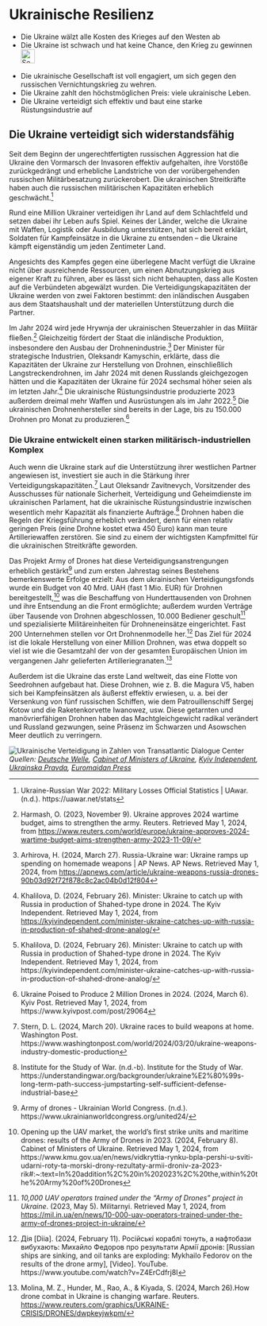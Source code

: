 # Ukrainische Resilienz {#sec-ruwar-resilience}

::: {.callout-caution title=„Myth“}
- Die Ukraine wälzt alle Kosten des Krieges auf den Westen ab
- Die Ukraine ist schwach und hat keine Chance, den Krieg zu gewinnen
[<br>![Search for topic in EUvsDisinfo](../all_common_img/EUvsDisinfo_400x240.jpg){height=2em}](https://euvsdisinfo.eu/disinformation-cases/?text=Ukraine%20war%20(costs%7Cresilience%7Cresilient)&sort=relevance)
:::

::: {.callout-tip title=„Truth“}
- Die ukrainische Gesellschaft ist voll engagiert, um sich gegen den russischen Vernichtungskrieg zu wehren. 
- Die Ukraine zahlt den höchstmöglichen Preis: viele ukrainische Leben.
- Die Ukraine verteidigt sich effektiv und baut eine starke Rüstungsindustrie auf
:::

## Die Ukraine verteidigt sich widerstandsfähig

Seit dem Beginn der ungerechtfertigten russischen Aggression hat die Ukraine den Vormarsch der Invasoren effektiv aufgehalten, ihre Vorstöße zurückgedrängt und erhebliche Landstriche von der vorübergehenden russischen Militärbesatzung zurückerobert. Die ukrainischen Streitkräfte haben auch die russischen militärischen Kapazitäten erheblich geschwächt.[^137]

Rund eine Million Ukrainer verteidigen ihr Land auf dem Schlachtfeld und setzen dabei ihr Leben aufs Spiel. Keines der Länder, welche die Ukraine mit Waffen, Logistik oder Ausbildung unterstützen, hat sich bereit erklärt, Soldaten für Kampfeinsätze in die Ukraine zu entsenden – die Ukraine kämpft eigenständig um jeden Zentimeter Land.

Angesichts des Kampfes gegen eine überlegene Macht verfügt die Ukraine nicht über ausreichende Ressourcen, um einen Abnutzungskrieg aus eigener Kraft zu führen, aber es lässt sich nicht behaupten, dass alle Kosten auf die Verbündeten abgewälzt wurden. Die Verteidigungskapazitäten der Ukraine werden von zwei Faktoren bestimmt: den inländischen Ausgaben aus dem Staatshaushalt und der materiellen Unterstützung durch die Partner.

Im Jahr 2024 wird jede Hrywnja der ukrainischen Steuerzahler in das Militär fließen.[^138] Gleichzeitig fördert der Staat die inländische Produktion, insbesondere den Ausbau der Drohnenindustrie.[^139] Der Minister für strategische Industrien, Oleksandr Kamyschin, erklärte, dass die Kapazitäten der Ukraine zur Herstellung von Drohnen, einschließlich Langstreckendrohnen, im Jahr 2024 mit denen Russlands gleichgezogen hätten und die Kapazitäten der Ukraine für 2024 sechsmal höher seien als im letzten Jahr.[^140] Die ukrainische Rüstungsindustrie produzierte 2023 außerdem dreimal mehr Waffen und Ausrüstungen als im Jahr 2022.[^141] Die ukrainischen Drohnenhersteller sind bereits in der Lage, bis zu 150.000 Drohnen pro Monat zu produzieren.[^142]


### Die Ukraine entwickelt einen starken militärisch-industriellen Komplex

Auch wenn die Ukraine stark auf die Unterstützung ihrer westlichen Partner angewiesen ist, investiert sie auch in die Stärkung ihrer Verteidigungskapazitäten.[^143] Laut Oleksandr Zavitnevych, Vorsitzender des Ausschusses für nationale Sicherheit, Verteidigung und Geheimdienste im ukrainischen Parlament, hat die ukrainische Rüstungsindustrie inzwischen wesentlich mehr Kapazität als finanzierte Aufträge.[^144] Drohnen haben die Regeln der Kriegsführung erheblich verändert, denn für einen relativ geringen Preis (eine Drohne kostet etwa 450 Euro) kann man teure Artilleriewaffen zerstören. Sie sind zu einem der wichtigsten Kampfmittel für die ukrainischen Streitkräfte geworden.

Das Projekt Army of Drones hat diese Verteidigungsanstrengungen erheblich gestärkt[^145] und zum ersten Jahrestag seines Bestehens bemerkenswerte Erfolge erzielt: Aus dem ukrainischen Verteidigungsfonds wurde ein Budget von 40 Mrd. UAH (fast 1 Mio. EUR) für Drohnen bereitgestellt,[^146] was die Beschaffung von Hunderttausenden von Drohnen und ihre Entsendung an die Front ermöglichte; außerdem wurden Verträge über Tausende von Drohnen abgeschlossen, 10.000 Bediener geschult[^147] und spezialisierte Militäreinheiten für Drohneneinsätze eingerichtet. Fast 200 Unternehmen stellen vor Ort Drohnenmodelle her.[^148] Das Ziel für 2024 ist die lokale Herstellung von einer Million Drohnen, was etwa doppelt so viel ist wie die Gesamtzahl der von der gesamten Europäischen Union im vergangenen Jahr gelieferten Artilleriegranaten.[^149]

Außerdem ist die Ukraine das erste Land weltweit, das eine Flotte von Seedrohnen aufgebaut hat. Diese Drohnen, wie z. B. die Magura V5, haben sich bei Kampfeinsätzen als äußerst effektiv erwiesen, u. a. bei der Versenkung von fünf russischen Schiffen, wie dem Patrouillenschiff Sergej Kotow und die Raketenkorvette Iwanowez, usw. Diese getarnten und manövrierfähigen Drohnen haben das Machtgleichgewicht radikal verändert und Russland gezwungen, seine Präsenz im Schwarzen und Asowschen Meer deutlich zu verringern.


![Ukrainische Verteidigung in Zahlen von Transatlantic Dialogue Center](tdcenter_defense.jpg)
*Quellen: [Deutsche Welle](https://www.dw.com/uk/ukraina-na-8-misci-za-vijskovimi-vitratami-v-sviti-sipri/a-68885017), [Cabinet of Ministers of Ukraine](https://www.kmu.gov.ua/en/news/vidkryttia-rynku-bpla-pershi-u-sviti-udarni-roty-ta-morski-drony-rezultaty-armii-droniv-za-2023-rik#:~:text=In%20addition%2C%20in%202023%2C%20the,within%20the%20Army%20of%20Drones), [Kyiv Independent](https://kyivindependent.com/minister-ukraine-catches-up-with-russia-in-production-of-shahed-drone-analog/), [Ukrainska Pravda](https://www.pravda.com.ua/eng/news/2024/03/6/7445266/), [Euromaidan Press](https://euromaidanpress.com/2023/12/27/what-russian-black-sea-fleet-ships-were-destroyed-by-ukraine/)*



[^137]:  Ukraine-Russian War 2022: Military Losses Official Statistics | UAwar. (n.d.). https://uawar.net/stats

[^138]:  Harmash, O. (2023, November 9). Ukraine approves 2024 wartime budget, aims to strengthen the army. Reuters. Retrieved May 1, 2024, from [https://www.reuters.com/world/europe/ukraine-approves-2024-wartime-budget-aims-strengthen-army-2023-11-09/](https://www.reuters.com/world/europe/ukraine-approves-2024-wartime-budget-aims-strengthen-army-2023-11-09/) 

[^139]:  Arhirova, H. (2024, March 27). Russia-Ukraine war: Ukraine ramps up spending on homemade weapons | AP News. AP News. Retrieved May 1, 2024, from [https://apnews.com/article/ukraine-weapons-russia-drones-90b03d92f72f878c8c2ac04b0d12f804](https://apnews.com/article/ukraine-weapons-russia-drones-90b03d92f72f878c8c2ac04b0d12f804) 

[^140]:  Khalilova, D. (2024, February 26). Minister: Ukraine to catch up with Russia in production of Shahed-type drone in 2024\. The Kyiv Independent. Retrieved May 1, 2024, from [https://kyivindependent.com/minister-ukraine-catches-up-with-russia-in-production-of-shahed-drone-analog/](https://kyivindependent.com/minister-ukraine-catches-up-with-russia-in-production-of-shahed-drone-analog/) 

[^141]: Khalilova, D. (2024, February 26). Minister: Ukraine to catch up with Russia in production of Shahed-type drone in 2024\. The Kyiv Independent. Retrieved May 1, 2024, from https://kyivindependent.com/minister-ukraine-catches-up-with-russia-in-production-of-shahed-drone-analog/

[^142]: Ukraine Poised to Produce 2 Million Drones in 2024\. (2024, March 6). Kyiv Post. Retrieved May 1, 2024, from https://www.kyivpost.com/post/29064

[^143]:  Stern, D. L. (2024, March 20). Ukraine races to build weapons at home. Washington Post. https://www.washingtonpost.com/world/2024/03/20/ukraine-weapons-industry-domestic-production

[^144]:  Institute for the Study of War. (n.d.-b). Institute for the Study of War. https://understandingwar.org/backgrounder/ukraine%E2%80%99s-long-term-path-success-jumpstarting-self-sufficient-defense-industrial-base

[^145]:  Army of drones \- Ukrainian World Congress. (n.d.). https://www.ukrainianworldcongress.org/united24/

[^146]:  Opening up the UAV market, the world’s first strike units and maritime drones: results of the Army of Drones in 2023\. (2024, February 8). Cabinet of Ministers of Ukraine. Retrieved May 1, 2024, from https://www.kmu.gov.ua/en/news/vidkryttia-rynku-bpla-pershi-u-sviti-udarni-roty-ta-morski-drony-rezultaty-armii-droniv-za-2023-rik\#:\~:text=In%20addition%2C%20in%202023%2C%20the,within%20the%20Army%20of%20Drones

[^147]:  *10,000 UAV operators trained under the “Army of Drones” project in Ukraine*. (2023, May 5). Militarnyi. Retrieved May 1, 2024, from [https://mil.in.ua/en/news/10-000-uav-operators-trained-under-the-army-of-drones-project-in-ukraine/](https://mil.in.ua/en/news/10-000-uav-operators-trained-under-the-army-of-drones-project-in-ukraine/) 

[^148]:  Дія \[Diia\]. (2024, February 11). Російські кораблі тонуть, а нафтобази вибухають: Михайло Федоров про результати Армії дронів: \[Russian ships are sinking, and oil tanks are exploding: Mykhailo Fedorov on the results of the drone army\], \[Video\]. YouTube. https://www.youtube.com/watch?v=Z4ErCdfrj8I

[^149]:  Molina, M. Z., Hunder, M., Rao, A., & Kiyada, S. (2024, March 26).How drone combat in Ukraine is changing warfare. Reuters. [https://www.reuters.com/graphics/UKRAINE-CRISIS/DRONES/dwpkeyjwkpm/](https://www.reuters.com/graphics/UKRAINE-CRISIS/DRONES/dwpkeyjwkpm/) 
